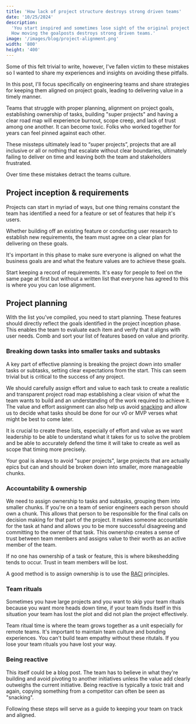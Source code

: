 ```yaml
---
title: 'How lack of project structure destroys strong driven teams'
date: '10/25/2024'
description:
  'You start inspired and sometimes lose sight of the original project goals.
  How moving the goalposts destroys strong driven teams.'
image: '/images/blog/project-alignment.png'
width: '800'
height: '400'
---
```


Some of this felt trivial to write, however, I've fallen victim to these
mistakes so I wanted to share my experiences and insights on avoiding these
pitfalls.

In this post, I'll focus specifically on engineering teams and share strategies
for keeping them aligned on project goals, leading to delivering value in a
timely manner.

Teams that struggle with proper planning, alignment on project goals,
establishing ownership of tasks, building "super projects" and having a clear
road map will experience burnout, scope creep, and lack of trust among one
another. It can become toxic. Folks who worked together for years can feel
pinned against each other.

These missteps ultimately lead to “super projects”, projects that are all
inclusive or all or nothing that escalate without clear boundaries, ultimately
failing to deliver on time and leaving both the team and stakeholders
frustrated.

Over time these mistakes detract the teams culture.

## Project inception & requirements

Projects can start in myriad of ways, but one thing remains constant the team
has identified a need for a feature or set of features that help it's users.

Whether building off an existing feature or conducting user research to
establish new requirements, the team must agree on a clear plan for delivering
on these goals.

It's important in this phase to make sure everyone is aligned on what the
business goals are and what the feature values are to achieve these goals.

Start keeping a record of requirements. It's easy for people to feel on the same
page at first but without a written list that everyone has agreed to this is
where you you can lose alignment.

## Project planning

With the list you've compiled, you need to start planning. These features should
directly reflect the goals identified in the project inception phase. This
enables the team to evaluate each item and verify that it aligns with user
needs. Comb and sort your list of features based on value and priority.

### Breaking down tasks into smaller tasks and subtasks

A key part of effective planning is breaking the project down into smaller tasks
or subtasks, setting clear expectations from the start. This can seem trivial
but is critical to the success of any project.

We should carefully assign effort and value to each task to create a realistic
and transparent project road map establishing a clear vision of what the team
wants to build and an understanding of the work required to achieve it. The
value and effort assignment can also help us avoid
[snacking](https://www.intercom.com/blog/first-rule-prioritization-no-snacking/)
and allow us to decide what tasks should be done for our v0 or MVP verses what
might be best to come later.

It is crucial to create these lists, especially of effort and value as we want
leadership to be able to understand what it takes for us to solve the problem
and be able to accurately defend the time it will take to create as well as
scope that timing more precisely.

Your goal is always to avoid "super projects", large projects that are actually
epics but can and should be broken down into smaller, more manageable chunks.

### Accountability & ownership

We need to assign ownership to tasks and subtasks, grouping them into smaller
chunks. If you're on a team of senior engineers each person should own a chunk.
This allows that person to be responsible for the final calls on decision making
for that part of the project. It makes someone accountable for the task at hand
and allows you to be more successful disagreeing and committing to the owner of
that task. This ownership creates a sense of trust between team members and
assigns value to their worth as an active member of the team.

If no one has ownership of a task or feature, this is where bikeshedding tends
to occur. Trust in team members will be lost.

A good method is to assign ownership is to use the
[RACI](https://www.teamgantt.com/blog/raci-chart-definition-tips-and-example#:~:text=RACI%20stands%20for%20Responsible%2C%20Accountable,have%20on%20an%20individual%20deliverable.)
principles.

### Team rituals

Sometimes you have large projects and you want to skip your team rituals because
you want more heads down time, if your team finds itself in this situation your
team has lost the plot and did not plan the project effectively.

Team ritual time is where the team grows together as a unit especially for
remote teams. It's important to maintain team culture and bonding experiences.
You can't build team empathy without these ritutals. If you lose your team
rituals you have lost your way.

### Being reactive

This itself could be a blog post. The team has to believe in what they're
building and avoid pivoting to another initiatives unless the value add clearly
outweighs the current initiative. Being reactive is typically a toxic trait and
again, copying something from a competitor can often be seen as "snacking".

Following these steps will serve as a guide to keeping your team on track and
aligned.
